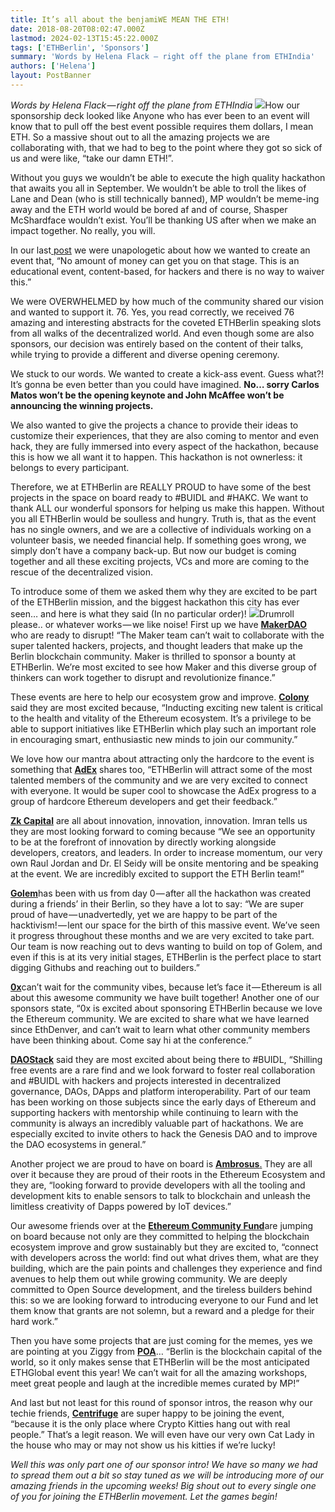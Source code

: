 ```yaml
---
title: It’s all about the benjamiWE MEAN THE ETH!
date: 2018-08-20T08:02:47.000Z
lastmod: 2024-02-13T15:45:22.000Z
tags: ['ETHBerlin', 'Sponsors']
summary: 'Words by Helena Flack — right off the plane from ETHIndia'
authors: ['Helena']
layout: PostBanner
---
```


_Words by Helena Flack — right off the plane from ETHIndia_
![](/static/images/2018/sponsorship.png)How our sponsorship deck looked like
Anyone who has ever been to an event will know that to pull off the best event possible requires them dollars, I mean ETH. So a massive shout out to all the amazing projects we are collaborating with, that we had to beg to the point where they got so sick of us and were like, “take our damn ETH!”.

Without you guys we wouldn’t be able to execute the high quality hackathon that awaits you all in September. We wouldn’t be able to troll the likes of Lane and Dean (who is still technically banned), MP wouldn’t be meme-ing away and the ETH world would be bored af and of course, Shasper McShardface wouldn’t exist. You’ll be thanking US after when we make an impact together. No really, you will.

In our last[ post](https://medium.com/ethberlin/unapologetic-9a7a8f1417d1) we were unapologetic about how we wanted to create an event that, “No amount of money can get you on that stage. This is an educational event, content-based, for hackers and there is no way to waiver this.”

We were OVERWHELMED by how much of the community shared our vision and wanted to support it. 76. Yes, you read correctly, we received 76 amazing and interesting abstracts for the coveted ETHBerlin speaking slots from all walks of the decentralized world. And even though some are also sponsors, our decision was entirely based on the content of their talks, while trying to provide a different and diverse opening ceremony.

We stuck to our words. We wanted to create a kick-ass event. Guess what?! It’s gonna be even better than you could have imagined. **No… sorry Carlos Matos won’t be the opening keynote and John McAffee won’t be announcing the winning projects.**

We also wanted to give the projects a chance to provide their ideas to customize their experiences, that they are also coming to mentor and even hack, they are fully immersed into every aspect of the hackathon, because this is how we all want it to happen. This hackathon is not ownerless: it belongs to every participant.

Therefore, we at ETHBerlin are REALLY PROUD to have some of the best projects in the space on board ready to #BUIDL and #HAKC. We want to thank ALL our wonderful sponsors for helping us make this happen. Without you all ETHBerlin would be soulless and hungry. Truth is, that as the event has no single owners, and we are a collective of individuals working on a volunteer basis, we needed financial help. If something goes wrong, we simply don’t have a company back-up. But now our budget is coming together and all these exciting projects, VCs and more are coming to the rescue of the decentralized vision.

To introduce some of them we asked them why they are excited to be part of the ETHBerlin mission, and the biggest hackathon this city has ever seen… and here is what they said (In no particular order)!
![](/static/images/2018/drum.jpg)Drumroll please.. or whatever works — we like noise!
First up we have [**MakerDAO**](https://makerdao.com) who are ready to disrupt! “The Maker team can’t wait to collaborate with the super talented hackers, projects, and thought leaders that make up the Berlin blockchain community. Maker is thrilled to sponsor a bounty at ETHBerlin. We’re most excited to see how Maker and this diverse group of thinkers can work together to disrupt and revolutionize finance.”

These events are here to help our ecosystem grow and improve. [**Colony**](http://colony.io) said they are most excited because, “Inducting exciting new talent is critical to the health and vitality of the Ethereum ecosystem. It’s a privilege to be able to support initiatives like ETHBerlin which play such an important role in encouraging smart, enthusiastic new minds to join our community.”

We love how our mantra about attracting only the hardcore to the event is something that [**AdEx**](https://www.adex.network) shares too, “ETHBerlin will attract some of the most talented members of the community and we are very excited to connect with everyone. It would be super cool to showcase the AdEx progress to a group of hardcore Ethereum developers and get their feedback.”

[**Zk Capital**](https://zk.capital) are all about innovation, innovation, innovation. Imran tells us they are most looking forward to coming because “We see an opportunity to be at the forefront of innovation by directly working alongside developers, creators, and leaders. In order to increase momentum, our very own Raul Jordan and Dr. El Seidy will be onsite mentoring and be speaking at the event. We are incredibly excited to support the ETH Berlin team!”

[**Golem**](http://golem.network)has been with us from day 0 — after all the hackathon was created during a friends’ in their Berlin, so they have a lot to say: “We are super proud of have — unadvertedly, yet we are happy to be part of the hacktivism! — lent our space for the birth of this massive event. We’ve seen it progress throughout these months and we are very excited to take part. Our team is now reaching out to devs wanting to build on top of Golem, and even if this is at its very initial stages, ETHBerlin is the perfect place to start digging Githubs and reaching out to builders.”

[**0x**](https://0xproject.com)can’t wait for the community vibes, because let’s face it — Ethereum is all about this awesome community we have built together! Another one of our sponsors state, “0x is excited about sponsoring ETHBerlin because we love the Ethereum community. We are excited to share what we have learned since EthDenver, and can’t wait to learn what other community members have been thinking about. Come say hi at the conference.”

[**DAOStack**](https://daostack.io) said they are most excited about being there to #BUIDL, “Shilling free events are a rare find and we look forward to foster real collaboration and #BUIDL with hackers and projects interested in decentralized governance, DAOs, DApps and platform interoperability. Part of our team has been working on those subjects since the early days of Ethereum and supporting hackers with mentorship while continuing to learn with the community is always an incredibly valuable part of hackathons. We are especially excited to invite others to hack the Genesis DAO and to improve the DAO ecosystems in general.”

Another project we are proud to have on board is [**Ambrosus**.](https://ambrosus.com) They are all over it because they are proud of their roots in the Ethereum Ecosystem and they are, “looking forward to provide developers with all the tooling and development kits to enable sensors to talk to blockchain and unleash the limitless creativity of Dapps powered by IoT devices.”

Our awesome friends over at the [**Ethereum Community Fund**](http://ecf.network)are jumping on board because not only are they committed to helping the blockchain ecosystem improve and grow sustainably but they are excited to, “connect with developers across the world: find out what drives them, what are they building, which are the pain points and challenges they experience and find avenues to help them out while growing community. We are deeply committed to Open Source development, and the tireless builders behind this: so we are looking forward to introducing everyone to our Fund and let them know that grants are not solemn, but a reward and a pledge for their hard work.”

Then you have some projects that are just coming for the memes, yes we are pointing at you Ziggy from [**POA**](http://poa.network)… “Berlin is the blockchain capital of the world, so it only makes sense that ETHBerlin will be the most anticipated ETHGlobal event this year! We can’t wait for all the amazing workshops, meet great people and laugh at the incredible memes curated by MP!”

And last but not least for this round of sponsor intros, the reason why our techie friends, [**Centrifuge**](http://www.centrifuge.io) are super happy to be joining the event, “because it is the only place where Crypto Kitties hang out with real people.” That’s a legit reason. We will even have our very own Cat Lady in the house who may or may not show us his kitties if we’re lucky!

_Well this was only part one of our sponsor intro! We have so many we had to spread them out a bit so stay tuned as we will be introducing more of our amazing friends in the upcoming weeks! Big shout out to every single one of you for joining the ETHBerlin movement. Let the games begin!_
